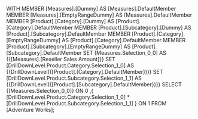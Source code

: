 WITH 
  MEMBER [Measures].[Dummy] AS 
    [Measures].DefaultMember 
  MEMBER [Measures].[EmptyRangeDummy] AS 
    [Measures].DefaultMember 
  MEMBER [Product].[Category].[Dummy] AS 
    [Product].[Category].DefaultMember 
  MEMBER [Product].[Subcategory].[Dummy] AS 
    [Product].[Subcategory].DefaultMember 
  MEMBER [Product].[Category].[EmptyRangeDummy] AS 
    [Product].[Category].DefaultMember 
  MEMBER [Product].[Subcategory].[EmptyRangeDummy] AS 
    [Product].[Subcategory].DefaultMember 
  SET [Measures.Selection_0_0] AS 
    {{[Measures].[Reseller Sales Amount]}} 
  SET [DrillDownLevel.Product.Category.Selection_1_0] AS 
    {{DrillDownLevel({[Product].[Category].DefaultMember})}} 
  SET [DrillDownLevel.Product.Subcategory.Selection_1_1] AS 
    {{DrillDownLevel({[Product].[Subcategory].DefaultMember})}} 
SELECT 
  {[Measures.Selection_0_0]} ON 0
 ,{
      [DrillDownLevel.Product.Category.Selection_1_0]
    * 
      [DrillDownLevel.Product.Subcategory.Selection_1_1]
  } ON 1
FROM [Adventure Works];